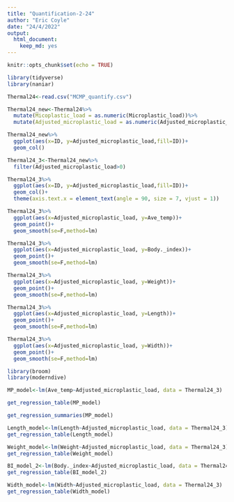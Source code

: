 ```yaml
---
title: "Quantification-2-24"
author: "Eric Coyle"
date: "24/4/2022"
output: 
  html_document: 
    keep_md: yes
---
```


```r
knitr::opts_chunk$set(echo = TRUE)
```

```r
library(tidyverse)
library(naniar)
```
```r
Thermal24<-read.csv("MCMP_quantify.csv")
```

```r
Thermal24_new<-Thermal24%>%
  mutate(Micoplastic_load = as.numeric(Microplastic_load))%>%
  mutate(Adjusted_microplastic_load = as.numeric(Adjusted_microplastic_load))
```
```r
Thermal24_new%>%
  ggplot(aes(x=ID, y=Adjusted_microplastic_load,fill=ID))+
  geom_col()
```

```r
Thermal24_3<-Thermal24_new%>%
  filter(Adjusted_microplastic_load>0)
```

```r
Thermal24_3%>%
  ggplot(aes(x=ID, y=Adjusted_microplastic_load,fill=ID))+
  geom_col()+
  theme(axis.text.x = element_text(angle = 90, size = 7, vjust = 1))
```

```r
Thermal24_3%>%
  ggplot(aes(x=Adjusted_microplastic_load, y=Ave_temp))+
  geom_point()+
  geom_smooth(se=F,method=lm)
```
```r
Thermal24_3%>%
  ggplot(aes(x=Adjusted_microplastic_load, y=Body._index))+
  geom_point()+
  geom_smooth(se=F,method=lm)
```
```r
Thermal24_3%>%
  ggplot(aes(x=Adjusted_microplastic_load, y=Weight))+
  geom_point()+
  geom_smooth(se=F,method=lm)
```
```r
Thermal24_3%>%
  ggplot(aes(x=Adjusted_microplastic_load, y=Length))+
  geom_point()+
  geom_smooth(se=F,method=lm)
```
```r
Thermal24_3%>%
  ggplot(aes(x=Adjusted_microplastic_load, y=Width))+
  geom_point()+
  geom_smooth(se=F,method=lm)
```
```r
library(broom)
library(moderndive)
```


```r
MP_model<-lm(Ave_temp~Adjusted_microplastic_load, data = Thermal24_3)
```

```r
get_regression_table(MP_model)
```
```r
get_regression_summaries(MP_model)
```
```r
Length_model<-lm(Length~Adjusted_microplastic_load, data = Thermal24_3)
get_regression_table(Length_model)
```
```r
Weight_model<-lm(Weight~Adjusted_microplastic_load, data = Thermal24_3)
get_regression_table(Weight_model)
```
```r
BI_model_2<-lm(Body._index~Adjusted_microplastic_load, data = Thermal24_3)
get_regression_table(BI_model_2)
```
```r
Width_model<-lm(Width~Adjusted_microplastic_load, data = Thermal24_3)
get_regression_table(Width_model)
```

